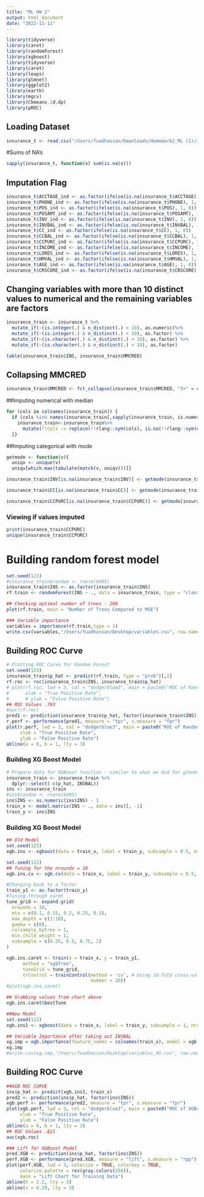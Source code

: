 ```yaml
---
title: "ML HW 2"
output: html_document
date: "2022-11-11"
---
```

```r
library(tidyverse)
library(caret)
library(randomForest)
library(xgboost)
library(tidyverse)
library(caret)
library(leaps)
library(glmnet)
library(ggplot2)
library(earth)
library(mgcv)
library(Ckmeans.1d.dp)
library(pROC)
```
## Loading Dataset
```r
insurance_t <- read.csv("/Users/fuadhassan/Downloads/Homework2_ML (1)/insurance_t.csv")
```
#Sums of NA's
```r
sapply(insurance_t, function(x) sum(is.na(x)))
```
## Imputation Flag
```r
insurance_t$ACCTAGE_ind <- as.factor(ifelse(is.na(insurance_t$ACCTAGE), 1, 0))
insurance_t$PHONE_ind <- as.factor(ifelse(is.na(insurance_t$PHONE), 1, 0))
insurance_t$POS_ind <- as.factor(ifelse(is.na(insurance_t$POS), 1, 0))
insurance_t$POSAMT_ind <- as.factor(ifelse(is.na(insurance_t$POSAMT), 1, 0))
insurance_t$INV_ind <- as.factor(ifelse(is.na(insurance_t$INV), 1, 0))
insurance_t$INVBAL_ind <- as.factor(ifelse(is.na(insurance_t$INVBAL), 1, 0))
insurance_t$CC_ind <- as.factor(ifelse(is.na(insurance_t$CC), 1, 0))
insurance_t$CCBAL_ind <- as.factor(ifelse(is.na(insurance_t$CCBAL), 1, 0))
insurance_t$CCPURC_ind <- as.factor(ifelse(is.na(insurance_t$CCPURC), 1, 0))
insurance_t$INCOME_ind <- as.factor(ifelse(is.na(insurance_t$INCOME), 1, 0))
insurance_t$LORES_ind <- as.factor(ifelse(is.na(insurance_t$LORES), 1, 0))
insurance_t$HMVAL_ind <- as.factor(ifelse(is.na(insurance_t$HMVAL), 1, 0))
insurance_t$AGE_ind <- as.factor(ifelse(is.na(insurance_t$AGE), 1, 0))
insurance_t$CRSCORE_ind <- as.factor(ifelse(is.na(insurance_t$CRSCORE), 1, 0))
```

## Changing variables with more than 10 distinct values to numerical and the remaining variables are factors
```r
insurance_train <- insurance_t %>%
  mutate_if(~(is.integer(.) & n_distinct(.) > 10), as.numeric)%>%
  mutate_if(~(is.integer(.) & n_distinct(.) < 10), as.factor) %>%
  mutate_if(~(is.character(.) & n_distinct(.) < 10), as.factor) %>%
  mutate_if(~(is.character(.) & n_distinct(.) > 10), as.factor)
```

```r
table(insurance_train$INS, insurance_train$MMCRED)
```
## Collapsing MMCRED
```r
insurance_train$MMCRED <- fct_collapse(insurance_train$MMCRED, "3+" = c("3","5"))
```
##Imputing numerical with median
```r
for (cols in colnames(insurance_train)) {
  if (cols %in% names(insurance_train[,sapply(insurance_train, is.numeric)])) {
    insurance_train<-insurance_train%>%
      mutate(!!cols := replace(!!rlang::sym(cols), is.na(!!rlang::sym(cols)), median(!!rlang::sym(cols), na.rm=TRUE)))
  }}
```
##Imputing categorical with mode
```r
getmode <- function(v){
  uniqv <- unique(v)
  uniqv[which.max(tabulate(match(v, uniqv)))]}

insurance_train$INV[is.na(insurance_train$INV)] <- getmode(insurance_train$INV)

insurance_train$CC[is.na(insurance_train$CC)] <- getmode(insurance_train$CC)

insurance_train$CCPURC[is.na(insurance_train$CCPURC)] <- getmode(insurance_train$CCPURC)
```
### Viewing if values imputed
```r
print(insurance_train$CCPURC)
unique(insurance_train$CCPURC)
```
# Building random forest model
```r
set.seed(123)
#insurance_train$random <- rnorm(8495)
insurance_train$INS <- as.factor(insurance_train$INS)
rf.train <- randomForest(INS ~ ., data = insurance_train, type = "classification" , mtry = 7, ntree = 280, importance = TRUE)
```

```r
## Checking optimal number of trees - 280
plot(rf.train, main = "Number of Trees Compared to MSE")
```

```r
### Variable importance
variables = importance(rf.train,type = 1)
write.csv(variables,"/Users/fuadhassan/Desktop/variables.csv", row.names = TRUE)
```
## Building ROC Curve
```r
# Plotting ROC Curve for Random Forest
set.seed(123)
insurance_train$p_hat <- predict(rf.train, type = "prob")[,2]
rf.roc <- roc(insurance_train$INS, insurance_train$p_hat)
# plot(rf.roc, lwd = 3, col = "dodgerblue3", main = paste0("ROC of Random Forest Model(AUC = ", round(auc(rf.roc), 4),")"), 
#      xlab = "True Positive Rate",
#      # ylab = "False Positive Rate")
## ROC Values .793
#auc(rf.roc)
pred1 <- prediction(insurance_train$p_hat, factor(insurance_train$INS))
r.perf <- performance(pred1, measure = "tpr", x.measure = "fpr")
plot(r.perf, lwd = 3, col = "dodgerblue3", main = paste0("ROC of Random Forest Model(AUC = ",sprintf("%.4f",round(auc(rf.roc), 4)),")"), 
     xlab = "True Positive Rate",
     ylab = "False Positive Rate")
abline(a = 0, b = 1, lty = 3)
```
### Building XG Boost Model
```r
# Prepare data for XGBoost function - similar to what we did for glmnet
insurance_train <- insurance_train %>%
  dplyr::select(-c(p_hat, INVBAL))
ins <- insurance_train
#ins$random <- rnorm(8495)
ins$INS <- as.numeric(ins$INS) - 1
train_x <- model.matrix(INS ~ ., data = ins)[, -1]
train_y <- ins$INS
```
### Building XG Boost Model
```r
## Old Model
set.seed(123)
xgb.ins <- xgboost(data = train_x, label = train_y, subsample = 0.5, nrounds = 100, objective = "binary:logistic")
```

```r
set.seed(123)
## Tuning for the nrounds = 10
xgb.ins.cv <- xgb.cv(data = train_x, label = train_y, subsample = 0.5, nrounds = 100,objective = "binary:logistic",eval_metric = 'auc', nfold = 10)
```
```r
#Changing back to a factor
train_y1 <- as.factor(train_y)
#Tuning through caret
tune_grid <- expand.grid(
  nrounds = 10,
  eta = c(0.1, 0.15, 0.2, 0.25, 0.3),
  max_depth = c(1:10),
  gamma = c(0),
  colsample_bytree = 1,
  min_child_weight = 1,
  subsample = c(0.25, 0.5, 0.75, 1)
)

xgb.ins.caret <- train(x = train_x, y = train_y1,
      method = "xgbTree",
      tuneGrid = tune_grid,
      trControl = trainControl(method = 'cv', # Using 10-fold cross-validation
                               number = 10))
#plot(xgb.ins.caret)
```

```r
## Grabbing values from chart above
xgb.ins.caret$bestTune
```
```r
##New Model
set.seed(123)
xgb.ins1 <- xgboost(data = train_x, label = train_y, subsample = 1, nrounds = 10,max_depth = 4, eta = .25, objective = "binary:logistic")
```

```r
## Variable Importance after taking out INVBAL
xg.imp = xgb.importance(feature_names = colnames(train_x), model = xgb.ins1)
xg.imp
#write.csv(xg.imp,"/Users/fuadhassan/Desktop/variables_XG.csv", row.names = TRUE)
```
## Building ROC Curve
```r
##XGB ROC CURVE
ins$p_hat <- predict(xgb.ins1, train_x)
pred2 <- prediction(ins$p_hat, factor(ins$INS))
xgb.perf <- performance(pred2, measure = "tpr", x.measure = "fpr")
plot(xgb.perf, lwd = 3, col = "dodgerblue3", main = paste0("ROC of XGBoost Model(AUC = ",sprintf("%.4f",round(auc(xgb.roc), 4)),")"), 
     xlab = "True Positive Rate",
     ylab = "False Positive Rate")
abline(a = 0, b = 1, lty = 3)
## ROC Values .821
auc(xgb.roc)
```
```r
### Lift for XGBoost Model
pred.XGB <- prediction(ins$p_hat, factor(ins$INS))
perf.XGB <- performance(pred.XGB, measure = "lift", x.measure = "rpp")
plot(perf.XGB, lwd = 3, colorize = TRUE, colorkey = TRUE,
     colorize.palette = rev(gray.colors(256)),
     main = "Lift Chart for Training Data")
abline(h = 2.2, lty = 3)
abline(v = 0.20, lty = 3)
```










